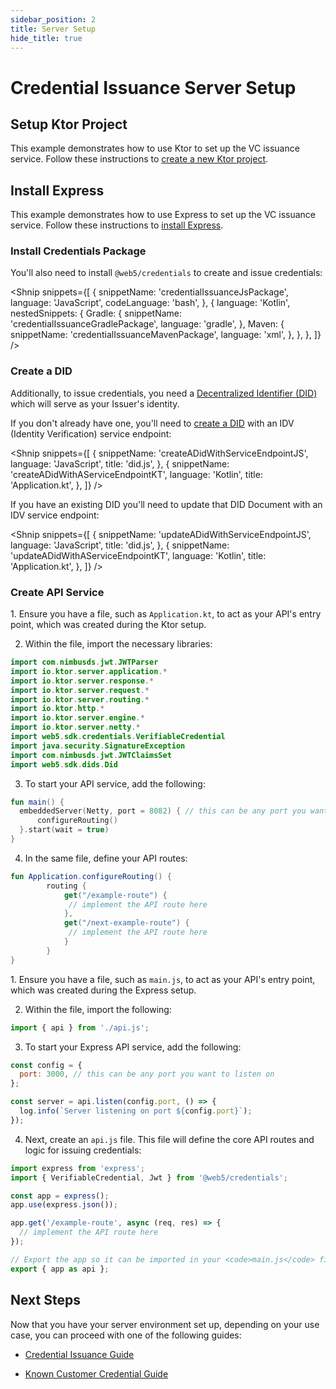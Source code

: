 ```yaml
---
sidebar_position: 2
title: Server Setup
hide_title: true
---
```


<LanguageSwitcher languages="JavaScript, Kotlin" />

# Credential Issuance Server Setup

<LanguageSwitchBlock>
  <div language="Kotlin">
    <p>
    <h2> Setup Ktor Project </h2>

This example demonstrates how to use Ktor to set up the VC issuance service. Follow these instructions to <a href="https://www.jetbrains.com/help/idea/ktor.html#new_ktor_project">create a new Ktor project</a>.

</p>

  </div>

  <div language="JavaScript">
    <p>
<h2> Install Express </h2>

This example demonstrates how to use Express to set up the VC issuance service. Follow these instructions to <a href="https://expressjs.com/en/starter/installing.html">install Express</a>.

</p>

  </div>
</LanguageSwitchBlock>

### Install Credentials Package

You'll also need to install `@web5/credentials` to create and issue credentials:

<Shnip
  snippets={[
    {
      snippetName: 'credentialIssuanceJsPackage',
      language: 'JavaScript',
      codeLanguage: 'bash',
    },
    {
      language: 'Kotlin',
      nestedSnippets: {
        Gradle: {
          snippetName: 'credentialIssuanceGradlePackage',
          language: 'gradle',
        },
        Maven: {
          snippetName: 'credentialIssuanceMavenPackage',
          language: 'xml',
        },
      },
    },
  ]}
/>

### Create a DID

Additionally, to issue credentials, you need a [Decentralized Identifier (DID)](/docs/web5/learn/decentralized-identifiers) which will serve as your Issuer's identity.

If you don't already have one, you'll need to [create a DID](/docs/web5/build/decentralized-identifiers/how-to-create-did) with an IDV (Identity Verification) service endpoint:

<Shnip
  snippets={[
    {
      snippetName: 'createADidWithServiceEndpointJS',
      language: 'JavaScript',
      title: 'did.js',
    },
    {
      snippetName: 'createADidWithAServiceEndpointKT',
      language: 'Kotlin',
      title: 'Application.kt',
    },
  ]}
/>

If you have an existing DID you'll need to update that DID Document with an IDV service endpoint:

<Shnip
  snippets={[
    {
      snippetName: 'updateADidWithServiceEndpointJS',
      language: 'JavaScript',
      title: 'did.js',
    },
    {
      snippetName: 'updateADidWithAServiceEndpointKT',
      language: 'Kotlin',
      title: 'Application.kt',
    },
  ]}
/>

### Create API Service

<LanguageSwitchBlock>
  <div language="Kotlin">
    <p>
1. Ensure you have a file, such as <code>Application.kt</code>, to act as your API's entry point, which was created during the Ktor setup.

2. Within the file, import the necessary libraries:

```kt title=Application.kt
import com.nimbusds.jwt.JWTParser
import io.ktor.server.application.*
import io.ktor.server.response.*
import io.ktor.server.request.*
import io.ktor.server.routing.*
import io.ktor.http.*
import io.ktor.server.engine.*
import io.ktor.server.netty.*
import web5.sdk.credentials.VerifiableCredential
import java.security.SignatureException
import com.nimbusds.jwt.JWTClaimsSet
import web5.sdk.dids.Did
```

3. To start your API service, add the following:

```kt title=Application.kt
fun main() {
  embeddedServer(Netty, port = 8082) { // this can be any port you want to listen on
      configureRouting()
  }.start(wait = true)
}
```

4. In the same file, define your API routes:

```kt title=Application.kt
fun Application.configureRouting() {
        routing {
            get("/example-route") {
             // implement the API route here
            },
            get("/next-example-route") {
             // implement the API route here
            }
        }
}
```

   </p>

   </div>

<div language="JavaScript">
<p>
1. Ensure you have a file, such as <code>main.js</code>, to act as your API's entry point, which was created during the Express setup.

2. Within the file, import the following:

```js title=main.js
import { api } from './api.js';
```

3. To start your Express API service, add the following:

```js title=main.js
const config = {
  port: 3000, // this can be any port you want to listen on
};

const server = api.listen(config.port, () => {
  log.info(`Server listening on port ${config.port}`);
});
```

4. Next, create an <code>api.js</code> file. This file will define the core API routes and logic for issuing credentials:

```js title=api.js
import express from 'express';
import { VerifiableCredential, Jwt } from '@web5/credentials';

const app = express();
app.use(express.json());

app.get('/example-route', async (req, res) => {
  // implement the API route here
});

// Export the app so it can be imported in your <code>main.js</code> file
export { app as api };
```

</p>

  </div>
</LanguageSwitchBlock>

## Next Steps

Now that you have your server environment set up, depending on your use case, you can proceed with one of the following guides:

- [Credential Issuance Guide](/)

- [Known Customer Credential Guide](/)

